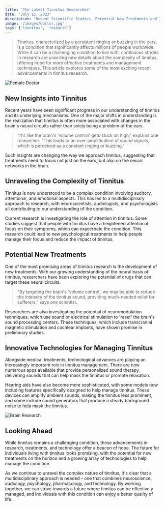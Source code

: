 ```yaml
---
title: 'The Latest Tinnitus Researches'
date: 'July 15, 2023'
description: 'Recent Scientific Studies, Potential New Treatments and Innovative Technologies.'
image: '/images/doctor.jpg'
tags: ['tinnitus', 'research']
---
```


<Blockquote>
  Tinnitus, characterized by a persistent ringing or buzzing in the ears, is a
  condition that significantly affects millions of people worldwide. While it
  can be a challenging condition to live with, continuous strides in research
  are unveiling new details about the complexity of tinnitus, offering hope for
  more effective treatments and management techniques. This article explores
  some of the most exciting recent advancements in tinnitus research.
</Blockquote>

<Image src="/images/doctor.jpg" alt="Female Doctor" />

## <Highlighter>New Insights into Tinnitus</Highlighter>

Recent years have seen significant progress in our understanding of tinnitus and its underlying mechanisms. One of the major shifts in understanding is the realization that tinnitus is often more associated with changes in the brain's neural circuits rather than solely being a problem of the ears.

<blockquote>
  "It's like the brain's 'volume control' gets stuck on high," explains one
  researcher. "This leads to an over-amplification of sound signals, which is
  perceived as a constant ringing or buzzing."
</blockquote>

Such insights are changing the way we approach tinnitus, suggesting that treatments need to focus not just on the ears, but also on the neural networks in the brain.

## <Highlighter>Unraveling the Complexity of Tinnitus</Highlighter>

Tinnitus is now understood to be a complex condition involving auditory, attentional, and emotional aspects. This has led to a multidisciplinary approach to research, with neuroscientists, audiologists, and psychologists all contributing to our understanding of the condition.

Current research is investigating the role of attention in tinnitus. Some studies suggest that people with tinnitus have a heightened attentional focus on their symptoms, which can exacerbate the condition. This research could lead to new psychological treatments to help people manage their focus and reduce the impact of tinnitus.

## <Highlighter>Potential New Treatments</Highlighter>

One of the most promising areas of tinnitus research is the development of new treatments. With our growing understanding of the neural basis of tinnitus, researchers have been exploring the potential of drugs that can target these neural circuits.

<blockquote>
  "By targeting the brain's 'volume control', we may be able to reduce the
  intensity of the tinnitus sound, providing much-needed relief for sufferers,"
  says one scientist.
</blockquote>

Researchers are also investigating the potential of neuromodulation techniques, which use sound or electrical stimulation to 'reset' the brain's sound processing centers. These techniques, which include transcranial magnetic stimulation and cochlear implants, have shown promise in preliminary studies.

## <Highlighter>Innovative Technologies for Managing Tinnitus</Highlighter>

Alongside medical treatments, technological advances are playing an increasingly important role in tinnitus management. There are now numerous apps available that provide personalized sound therapy, delivering sounds that can help mask the tinnitus or promote relaxation.

Hearing aids have also become more sophisticated, with some models now including features specifically designed to help manage tinnitus. These devices can amplify ambient sounds, making the tinnitus less prominent, and some include sound generators that produce a steady background noise to help mask the tinnitus.

<Image src="/images/brain-research.jpg" alt="Brain Research" />

## <Highlighter>Looking Ahead</Highlighter>

While tinnitus remains a challenging condition, these advancements in research, treatments, and technology offer a beacon of hope. The future for individuals living with tinnitus looks promising, with the potential for new treatments on the horizon and a growing array of technologies to help manage the condition.

As we continue to unravel the complex nature of tinnitus, it's clear that a multidisciplinary approach is needed – one that combines neuroscience, audiology, psychology, pharmacology, and technology. By working together, we can strive towards a future where tinnitus can be effectively managed, and individuals with this condition can enjoy a better quality of life.
